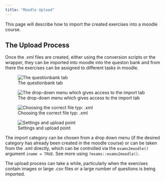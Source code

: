 ```yaml
---
title: "Moodle Upload"
---
```


This page will describe how to import the created exercises into a moodle course. 

## The Upload Process 

Once the .xml files are created, either using the conversion scripts or the wrapper, they can be imported into moodle into the queston bank and from there the exercises can be assigned to different tasks in moodle.

![The questionbank tab](images/questionbank.png)

![The drop-down menu which gives access to the import tab](images/import.png)

![Choosing the correct file typ: .xml](images/importformat.png)

![Settings and upload point](images/importfile.png)

The import category can be chosen from a drop down menu (if the desired category has already been created in the moodle course) or can be taken from the .xml directly, which can be controlled via the `exams2moodle()` argument `iname = TRUE`. See more using `?exams::exams2moodle()`.

The upload process can take a while, particularly when the exercises contain images or large .csv files or a large number of questions is being imported.
